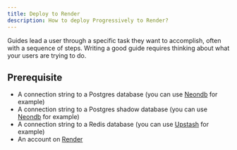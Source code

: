 ```yaml
---
title: Deploy to Render
description: How to deploy Progressively to Render?
---
```


Guides lead a user through a specific task they want to accomplish, often with a sequence of steps.
Writing a good guide requires thinking about what your users are trying to do.

## Prerequisite

- A connection string to a Postgres database (you can use [Neondb](https://neon.tech/) for example)
- A connection string to a Postgres shadow database (you can use [Neondb](https://neon.tech/) for example)
- A connection string to a Redis database (you can use [Upstash](https://upstash.com/) for example)
- An account on [Render](https://render.com/)
